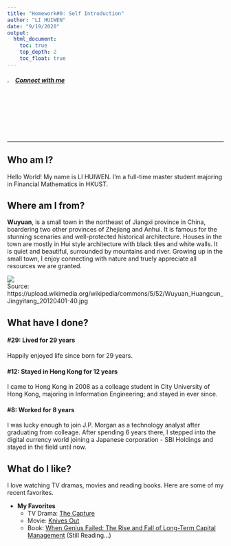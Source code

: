 ```yaml
---
title: "Homework#0: Self Introduction"
author: "LI HUIWEN"
date: "9/19/2020"
output: 
  html_document:
    toc: true
    top_depth: 2
    toc_float: true
---
```


##### ![](/Users/huiwenli/Downloads/linkedin_icon.png){width=3%} [Connect with me](https://www.linkedin.com/in/eileen-li-09b678b4/)  
***
## Who am I?  
Hello World! My name is LI HUIWEN. I'm a full-time master student majoring in Financial Mathematics in HKUST. 

## Where am I from?  
__Wuyuan__, is a small town in the northeast of Jiangxi province in China, boardering two other provinces of Zhejiang and Anhui. It is famous for the stunning scenaries and well-protected historical architecture. Houses in the town are mostly in Hui style architecture with black tiles and white walls. It is quiet and beautiful, surrounded by mountains and river. Growing up in the small town, I enjoy connecting with nature and truely appreciate all resources we are granted. 

![](/Users/huiwenli/Desktop/Screenshot 2020-09-19 at 10.38.10 AM.png)  
Source: https://upload.wikimedia.org/wikipedia/commons/5/52/Wuyuan_Huangcun_Jingyitang_20120401-40.jpg

## What have I done?  
#### __#29__: Lived for 29 years  
Happily enjoyed life since born for 29 years.  

#### __#12__: Stayed in Hong Kong for 12 years  
I came to Hong Kong in 2008 as a colleage student in City University of Hong Kong, majoring in Information Engineering; and stayed in ever since.  

#### __#8__: Worked for 8 years  
I was lucky enough to join J.P. Morgan as a technology analyst after graduating from colleage. After spending 6 years there, I stepped into the digital currency world joining a Japanese corporation - SBI Holdings and stayed in the field until now.  

## What do I like?
I love watching TV dramas, movies and reading books. Here are some of my recent favorites.  

* __My Favorites__  
  + TV Drama: [The Capture](https://www.imdb.com/title/tt8201186/)  
  + Movie: [Knives Out](https://www.imdb.com/title/tt8946378/?ref_=nv_sr_srsg_0)  
  + Book: [When Genius Failed: The Rise and Fall of Long-Term Capital Management](https://www.amazon.com/When-Genius-Failed-Long-Term-Management/dp/0375758259) (Still Reading...)  